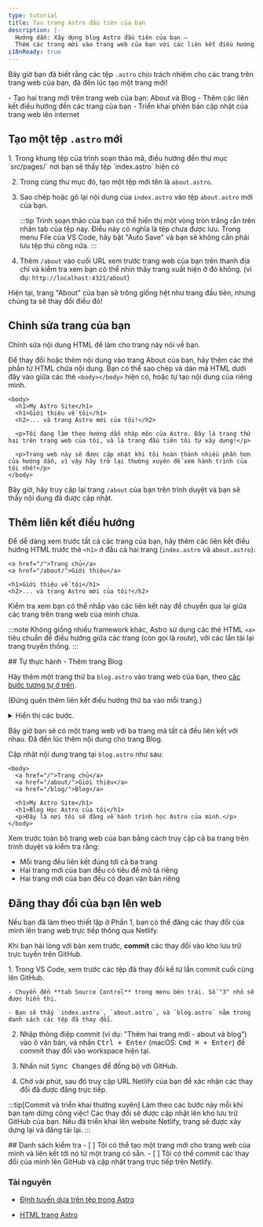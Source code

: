 ```yaml
---
type: tutorial
title: Tạo trang Astro đầu tiên của bạn
description: |-
  Hướng dẫn: Xây dựng blog Astro đầu tiên của bạn —
  Thêm các trang mới vào trang web của bạn với các liên kết điều hướng giữa chúng
i18nReady: true
---
```


Bây giờ bạn đã biết rằng các tệp `.astro` chịu trách nhiệm cho các trang trên trang web của bạn, đã đến lúc tạo một trang mới!

<PreCheck>
  - Tạo hai trang mới trên trang web của bạn: About và Blog
  - Thêm các liên kết điều hướng đến các trang của bạn
  - Triển khai phiên bản cập nhật của trang web lên internet
</PreCheck>

## Tạo một tệp `.astro` mới

<Steps>
1. Trong khung tệp của trình soạn thảo mã, điều hướng đến thư mục `src/pages/` nơi bạn sẽ thấy tệp `index.astro` hiện có

2. Trong cùng thư mục đó, tạo một tệp mới tên là `about.astro`.

3. Sao chép hoặc gõ lại nội dung của `index.astro` vào tệp `about.astro` mới của bạn.

    :::tip
    Trình soạn thảo của bạn có thể hiển thị một vòng tròn trắng rắn trên nhãn tab của tệp này. Điều này có nghĩa là tệp chưa được lưu. Trong menu File của VS Code, hãy bật "Auto Save" và bạn sẽ không cần phải lưu tệp thủ công nữa.
    :::

4. Thêm `/about` vào cuối URL xem trước trang web của bạn trên thanh địa chỉ và kiểm tra xem bạn có thể nhìn thấy trang xuất hiện ở đó không. (ví dụ: `http://localhost:4321/about`)
</Steps>

Hiện tại, trang "About" của bạn sẽ trông giống hệt như trang đầu tiên, nhưng chúng ta sẽ thay đổi điều đó!

## Chỉnh sửa trang của bạn

Chỉnh sửa nội dung HTML để làm cho trang này nói về bạn.

Để thay đổi hoặc thêm nội dung vào trang About của bạn, hãy thêm các thẻ phần tử HTML chứa nội dung. Bạn có thể sao chép và dán mã HTML dưới đây vào giữa các thẻ `<body></body>` hiện có, hoặc tự tạo nội dung của riêng mình.

```astro title="src/pages/about.astro" ins={3-8} del={2}
<body>
  <h1>My Astro Site</h1>
  <h1>Giới thiệu về tôi</h1>
  <h2>... và trang Astro mới của tôi!</h2>

  <p>Tôi đang làm theo hướng dẫn nhập môn của Astro. Đây là trang thứ hai trên trang web của tôi, và là trang đầu tiên tôi tự xây dựng!</p>

  <p>Trang web này sẽ được cập nhật khi tôi hoàn thành nhiều phần hơn của hướng dẫn, vì vậy hãy trở lại thường xuyên để xem hành trình của tôi nhé!</p>
</body>
```

Bây giờ, hãy truy cập lại trang `/about` của bạn trên trình duyệt và bạn sẽ thấy nội dung đã được cập nhật.

## Thêm liên kết điều hướng

Để dễ dàng xem trước tất cả các trang của bạn, hãy thêm các liên kết điều hướng HTML trước thẻ `<h1>` ở đầu cả hai trang (`index.astro` và `about.astro`):

```astro title="src/pages/about.astro" ins={1-2}
<a href="/">Trang chủ</a>
<a href="/about/">Giới thiệu</a>

<h1>Giới thiệu về tôi</h1>
<h2>... và trang Astro mới của tôi!</h2>
```

Kiểm tra xem bạn có thể nhấp vào các liên kết này để chuyển qua lại giữa các trang trên trang web của mình chưa.

:::note
Không giống nhiều framework khác, Astro sử dụng các thẻ HTML `<a>` tiêu chuẩn để điều hướng giữa các trang (còn gọi là _route_), với các lần tải lại trang truyền thống.
:::

<Box icon="puzzle-piece">
## Tự thực hành - Thêm trang Blog

Hãy thêm một trang thứ ba `blog.astro` vào trang web của bạn, theo [các bước tương tự ở trên](#create-a-new-astro-file).

(Đừng quên thêm liên kết điều hướng thứ ba vào mỗi trang.)

<details>
<summary>Hiển thị các bước.</summary>
<Steps>
1. Tạo một tệp mới tại `src/pages/blog.astro`.
2. Sao chép toàn bộ nội dung của `index.astro` và dán vào `blog.astro`.
3. [Thêm liên kết điều hướng thứ ba](#add-navigation-links) vào đầu mỗi trang:
</Steps>

```astro title="src/pages/index.astro" ins={4}
<body>
  <a href="/">Trang chủ</a>
  <a href="/about/">Giới thiệu</a>
  <a href="/blog/">Blog</a>

  <h1>My Astro Site</h1>
</body>
```
</details>
</Box>

Bây giờ bạn sẽ có một trang web với ba trang mà tất cả đều liên kết với nhau. Đã đến lúc thêm nội dung cho trang Blog.

Cập nhật nội dung trang tại `blog.astro` như sau:
```astro astro title="src/pages/blog.astro" ins={7-8} del={6}
<body>
  <a href="/">Trang chủ</a>
  <a href="/about/">Giới thiệu</a>
  <a href="/blog/">Blog</a>

  <h1>My Astro Site</h1>
  <h1>Blog Học Astro của tôi</h1>
  <p>Đây là nơi tôi sẽ đăng về hành trình học Astro của mình.</p>
</body>
```

Xem trước toàn bộ trang web của bạn bằng cách truy cập cả ba trang trên trình duyệt và kiểm tra rằng:
- Mỗi trang đều liên kết đúng tới cả ba trang
- Hai trang mới của bạn đều có tiêu đề mô tả riêng
- Hai trang mới của bạn đều có đoạn văn bản riêng

## Đăng thay đổi của bạn lên web
Nếu bạn đã làm theo thiết lập ở Phần 1, bạn có thể đăng các thay đổi của mình lên trang web trực tiếp thông qua Netlify.

Khi bạn hài lòng với bản xem trước, **commit** các thay đổi vào kho lưu trữ trực tuyến trên GitHub.

<Steps>
1. Trong VS Code, xem trước các tệp đã thay đổi kể từ lần commit cuối cùng lên GitHub. 

    - Chuyển đến **tab Source Control** trong menu bên trái. Số "3" nhỏ sẽ được hiển thị.

    - Bạn sẽ thấy `index.astro`, `about.astro`, và `blog.astro` nằm trong danh sách các tệp đã thay đổi.

2. Nhập thông điệp commit (ví dụ: "Thêm hai trang mới - about và blog") vào ô văn bản, và nhấn <kbd>Ctrl + Enter</kbd> (macOS: <kbd>Cmd ⌘ + Enter</kbd>) để commit thay đổi vào workspace hiện tại.

3. Nhấn nút <kbd>Sync Changes</kbd> để đồng bộ với GitHub.

4. Chờ vài phút, sau đó truy cập URL Netlify của bạn để xác nhận các thay đổi đã được đăng trực tiếp.
</Steps>

:::tip[Commit và triển khai thường xuyên]
Làm theo các bước này mỗi khi bạn tạm dừng công việc! Các thay đổi sẽ được cập nhật lên kho lưu trữ GitHub của bạn. Nếu đã triển khai lên website Netlify, trang sẽ được xây dựng lại và đăng tải lại.
:::



<Box icon="check-list">
## Danh sách kiểm tra

<Checklist>
- [ ] Tôi có thể tạo một trang mới cho trang web của mình và liên kết tới nó từ một trang có sẵn.
- [ ] Tôi có thể commit các thay đổi của mình lên GitHub và cập nhật trang trực tiếp trên Netlify.
</Checklist>
</Box>

### Tài nguyên

- [Định tuyến dựa trên tệp trong Astro](/vi/basics/astro-pages/#file-based-routing)

- [HTML trang Astro](/vi/basics/astro-pages/#astro-pages)